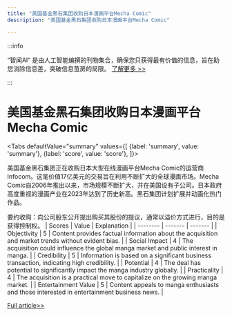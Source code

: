 ```yaml
---
title: "美国基金黑石集团收购日本漫画平台Mecha Comic"
description: "美国基金黑石集团收购日本漫画平台Mecha Comic"

---
```



:::info

“智闻AI“ 是由人工智能编撰的刊物集合，确保您只获得最有价值的信息，旨在助您消除信息差，突破信息茧房的局限。  [了解更多 >>](/)

:::

# 美国基金黑石集团收购日本漫画平台Mecha Comic


<Tabs
	defaultValue="summary"
	values={[
	{label: 'summary', value: 'summary'},
	{label: 'score', value: 'score'},
]}>
<TabItem value="summary">


美国基金黑石集团正在收购日本大型在线漫画平台Mecha Comic的运营商Infocom。这笔价值17亿美元的交易旨在利用不断扩大的全球漫画市场。Mecha Comic自2006年推出以来，市场规模不断扩大，并在美国设有子公司。日本政府高度重视的漫画产业在2023年达到了历史新高。黑石集团计划扩展并动画化热门作品。

要约收购：向公司股东公开提出购买其股份的提议，通常以溢价方式进行，目的是获得控制权。
</TabItem>
<TabItem value="score">
	| Scores     | Value   | Explanation |
	| -------- | ------- | ------- |
	| Objectivity  | 5    | Content provides factual information about the acquisition and market trends without evident bias.    |
	| Social Impact | 4     | The acquisition could influence the global manga market and public interest in manga.    |
	| Credibility    | 5    | Information is based on a significant business transaction, indicating high credibility.    |
	| Potential    | 4    | The deal has potential to significantly impact the manga industry globally.    |
	| Practicality    | 4    | The acquisition is a practical move to capitalize on the growing manga market.    |
	| Entertainment Value    | 5    | Content appeals to manga enthusiasts and those interested in entertainment business news.    |
</TabItem>
</Tabs>

[Full article>>](https://www3.nhk.or.jp/nhkworld/en/news/20240619_17/)
